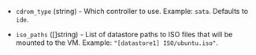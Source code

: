<!-- Code generated from the comments of the CDRomConfig struct in builder/vsphere/iso/step_add_cdrom.go; DO NOT EDIT MANUALLY -->

-   `cdrom_type` (string) - Which controller to use. Example: `sata`. Defaults to `ide`.
    
-   `iso_paths` ([]string) - List of datastore paths to ISO files that will be mounted to the VM.
    Example: `"[datastore1] ISO/ubuntu.iso"`.
    
